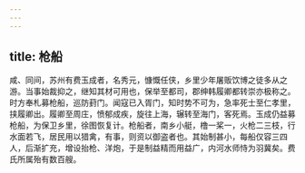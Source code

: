 ```yaml
---
---
---
```

title: 枪船
---



咸、同间，苏州有费玉成者，名秀元，慷慨任侠，乡里少年屠贩饮博之徒多从之游。当事始裁抑之，继知其材可用也，保举至都司，郡绅韩履卿都转崇亦极称之。时方奉札募枪船，巡防葑门。闻寇已入胥门，知时势不可为，急率死士至仁孝里，挟履卿出。履卿至周庄，愤郁成疾，旋往上海，辗转至海门，客死焉。玉成仍益募枪船，为保卫乡里，徐图恢复计。枪船者，南乡小艇，橹一桨一，火枪二三枝，行水面若飞，居民用以猎禽，有事，则资以御盗者也。其始制甚小，每船仅容三四人，后渐扩充，增设抬枪、洋炮，于是制益精而用益广，内河水师恃为羽冀矣。费氏所属殆有数百艘。